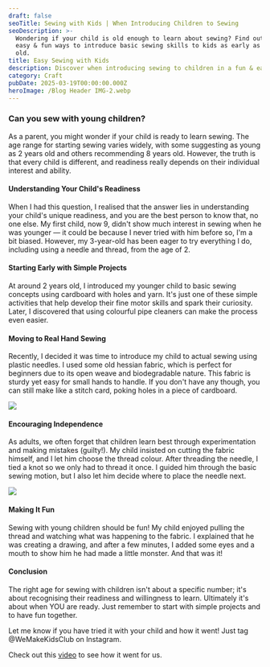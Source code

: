 ```yaml
---
draft: false
seoTitle: Sewing with Kids | When Introducing Children to Sewing
seoDescription: >-
  Wondering if your child is old enough to learn about sewing? Find out some
  easy & fun ways to introduce basic sewing skills to kids as early as 2-3 year
  old.
title: Easy Sewing with Kids
description: Discover when introducing sewing to children in a fun & easy way.
category: Craft
pubDate: 2025-03-19T00:00:00.000Z
heroImage: /Blog Header IMG-2.webp
---
```


### Can you sew with young children?

As a parent, you might wonder if your child is ready to learn sewing. The age range for starting sewing varies widely, with some suggesting as young as 2 years old and others recommending 8 years old. However, the truth is that every child is different, and readiness really depends on their individual interest and ability.

#### Understanding Your Child's Readiness

When I had this question, I realised that the answer lies in understanding your child's unique readiness, and you are the best person to know that, no one else. My first child, now 9, didn't show much interest in sewing when he was younger — it could be because I never tried with him before so, I'm a bit biased. However, my 3-year-old has been eager to try everything I do, including using a needle and thread, from the age of 2.

#### Starting Early with Simple Projects

At around 2 years old, I introduced my younger child to basic sewing concepts using cardboard with holes and yarn. It's just one of these simple activities that help develop their fine motor skills and spark their curiosity. Later, I discovered that using colourful pipe cleaners can make the process even easier.

#### Moving to Real Hand Sewing

Recently, I decided it was time to introduce my child to actual sewing using plastic needles. I used some old hessian fabric, which is perfect for beginners due to its open weave and biodegradable nature. This fabric is sturdy yet easy for small hands to handle. If you don't have any though, you can still make like a stitch card, poking holes in a piece of cardboard.

![](/IMG_3431-2.webp)

#### Encouraging Independence

As adults, we often forget that children learn best through experimentation and making mistakes (guilty!). My child insisted on cutting the fabric himself, and I let him choose the thread colour. After threading the needle, I tied a knot so we only had to thread it once. I guided him through the basic sewing motion, but I also let him decide where to place the needle next.

![](/IMG_3614.jpg)

#### Making It Fun

Sewing with young children should be fun! My child enjoyed pulling the thread and watching what was happening to the fabric. I explained that he was creating a drawing, and after a few minutes, I added some eyes and a mouth to show him he had made a little monster. And that was it!

#### Conclusion

The right age for sewing with children isn't about a specific number; it's about recognising their readiness and willingness to learn. Ultimately it's about when YOU are ready. Just remember to start with simple projects and to have fun together.

Let me know if you have tried it with your child and how it went! Just tag @WeMakeKidsClub on Instagram.

Check out this [video](https://www.instagram.com/p/DHBx8httCZi/) to see how it went for us.
